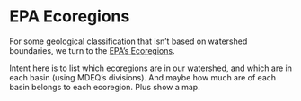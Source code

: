 # EPA Ecoregions  

For some geological classification that isn't based on watershed boundaries, we turn to the [EPA's Ecoregions](https://www.epa.gov/eco-research/ecoregions).  


Intent here is to list which ecoregions are in our watershed, and which are in each basin (using MDEQ's divisions). And maybe how much are of each basin belongs to each ecoregion. Plus show a map.  